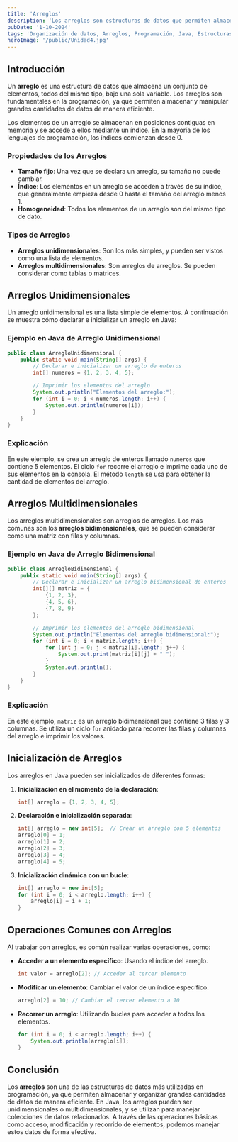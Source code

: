 ---
title: 'Arreglos'
description: 'Los arreglos son estructuras de datos que permiten almacenar múltiples valores del mismo tipo en una sola variable.'
pubDate: '1-10-2024'
tags: 'Organización de datos, Arreglos, Programación, Java, Estructuras de datos'
heroImage: '/public/Unidad4.jpg'
---

## Introducción

Un **arreglo** es una estructura de datos que almacena un conjunto de elementos, todos del mismo tipo, bajo una sola variable. Los arreglos son fundamentales en la programación, ya que permiten almacenar y manipular grandes cantidades de datos de manera eficiente. 

Los elementos de un arreglo se almacenan en posiciones contiguas en memoria y se accede a ellos mediante un índice. En la mayoría de los lenguajes de programación, los índices comienzan desde 0.

### Propiedades de los Arreglos

- **Tamaño fijo**: Una vez que se declara un arreglo, su tamaño no puede cambiar.
- **Índice**: Los elementos en un arreglo se acceden a través de su índice, que generalmente empieza desde 0 hasta el tamaño del arreglo menos 1.
- **Homogeneidad**: Todos los elementos de un arreglo son del mismo tipo de dato.

### Tipos de Arreglos

- **Arreglos unidimensionales**: Son los más simples, y pueden ser vistos como una lista de elementos.
- **Arreglos multidimensionales**: Son arreglos de arreglos. Se pueden considerar como tablas o matrices.

## Arreglos Unidimensionales

Un arreglo unidimensional es una lista simple de elementos. A continuación se muestra cómo declarar e inicializar un arreglo en Java:

### Ejemplo en Java de Arreglo Unidimensional

```java
public class ArregloUnidimensional {
    public static void main(String[] args) {
        // Declarar e inicializar un arreglo de enteros
        int[] numeros = {1, 2, 3, 4, 5};

        // Imprimir los elementos del arreglo
        System.out.println("Elementos del arreglo:");
        for (int i = 0; i < numeros.length; i++) {
            System.out.println(numeros[i]);
        }
    }
}
```

### Explicación

En este ejemplo, se crea un arreglo de enteros llamado `numeros` que contiene 5 elementos. El ciclo `for` recorre el arreglo e imprime cada uno de sus elementos en la consola. El método `length` se usa para obtener la cantidad de elementos del arreglo.

## Arreglos Multidimensionales

Los arreglos multidimensionales son arreglos de arreglos. Los más comunes son los **arreglos bidimensionales**, que se pueden considerar como una matriz con filas y columnas.

### Ejemplo en Java de Arreglo Bidimensional

```java
public class ArregloBidimensional {
    public static void main(String[] args) {
        // Declarar e inicializar un arreglo bidimensional de enteros
        int[][] matriz = {
            {1, 2, 3},
            {4, 5, 6},
            {7, 8, 9}
        };

        // Imprimir los elementos del arreglo bidimensional
        System.out.println("Elementos del arreglo bidimensional:");
        for (int i = 0; i < matriz.length; i++) {
            for (int j = 0; j < matriz[i].length; j++) {
                System.out.print(matriz[i][j] + " ");
            }
            System.out.println();
        }
    }
}
```

### Explicación

En este ejemplo, `matriz` es un arreglo bidimensional que contiene 3 filas y 3 columnas. Se utiliza un ciclo `for` anidado para recorrer las filas y columnas del arreglo e imprimir los valores.

## Inicialización de Arreglos

Los arreglos en Java pueden ser inicializados de diferentes formas:

1. **Inicialización en el momento de la declaración**:

   ```java
   int[] arreglo = {1, 2, 3, 4, 5};
   ```

2. **Declaración e inicialización separada**:

   ```java
   int[] arreglo = new int[5];  // Crear un arreglo con 5 elementos
   arreglo[0] = 1;
   arreglo[1] = 2;
   arreglo[2] = 3;
   arreglo[3] = 4;
   arreglo[4] = 5;
   ```

3. **Inicialización dinámica con un bucle**:

   ```java
   int[] arreglo = new int[5];
   for (int i = 0; i < arreglo.length; i++) {
       arreglo[i] = i + 1;
   }
   ```

## Operaciones Comunes con Arreglos

Al trabajar con arreglos, es común realizar varias operaciones, como:

- **Acceder a un elemento específico**: Usando el índice del arreglo.
  ```java
  int valor = arreglo[2]; // Acceder al tercer elemento
  ```

- **Modificar un elemento**: Cambiar el valor de un índice específico.
  ```java
  arreglo[2] = 10; // Cambiar el tercer elemento a 10
  ```

- **Recorrer un arreglo**: Utilizando bucles para acceder a todos los elementos.
  ```java
  for (int i = 0; i < arreglo.length; i++) {
      System.out.println(arreglo[i]);
  }
  ```

## Conclusión

Los **arreglos** son una de las estructuras de datos más utilizadas en programación, ya que permiten almacenar y organizar grandes cantidades de datos de manera eficiente. En Java, los arreglos pueden ser unidimensionales o multidimensionales, y se utilizan para manejar colecciones de datos relacionados. A través de las operaciones básicas como acceso, modificación y recorrido de elementos, podemos manejar estos datos de forma efectiva.